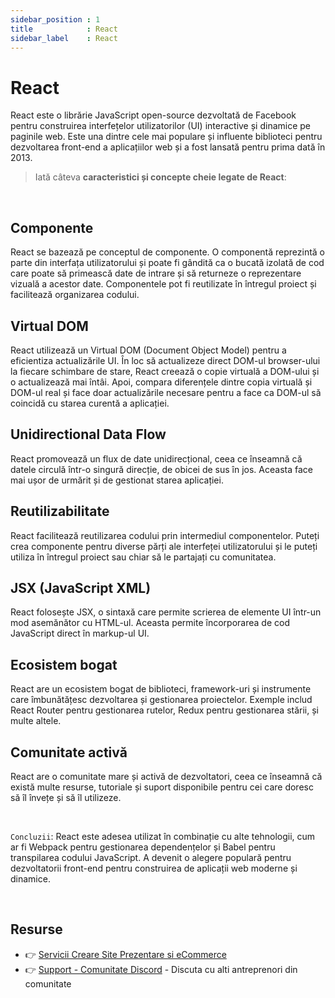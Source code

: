 ```yaml
---
sidebar_position : 1
title            : React 
sidebar_label    : React 
---
```


# React 

React este o librărie JavaScript open-source dezvoltată de Facebook pentru construirea interfețelor utilizatorilor (UI) interactive și dinamice pe paginile web. 
Este una dintre cele mai populare și influente biblioteci pentru dezvoltarea front-end a aplicațiilor web și a fost lansată pentru prima dată în 2013. 

> Iată câteva **caracteristici și concepte cheie legate de React**:

<br />

## **Componente** 

React se bazează pe conceptul de componente. 
O componentă reprezintă o parte din interfața utilizatorului și poate fi gândită ca o bucată izolată de cod care poate să primească date de intrare și să returneze o reprezentare vizuală a acestor date. 
Componentele pot fi reutilizate în întregul proiect și facilitează organizarea codului.

## **Virtual DOM** 

React utilizează un Virtual DOM (Document Object Model) pentru a eficientiza actualizările UI. 
În loc să actualizeze direct DOM-ul browser-ului la fiecare schimbare de stare, React creează o copie virtuală a DOM-ului și o actualizează mai întâi. 
Apoi, compara diferențele dintre copia virtuală și DOM-ul real și face doar actualizările necesare pentru a face ca DOM-ul să coincidă cu starea curentă a aplicației.

## **Unidirectional Data Flow** 

React promovează un flux de date unidirecțional, ceea ce înseamnă că datele circulă într-o singură direcție, de obicei de sus în jos. 
Aceasta face mai ușor de urmărit și de gestionat starea aplicației.

## **Reutilizabilitate** 

React facilitează reutilizarea codului prin intermediul componentelor. 
Puteți crea componente pentru diverse părți ale interfeței utilizatorului și le puteți utiliza în întregul proiect sau chiar să le partajați cu comunitatea.

## **JSX (JavaScript XML)** 

React folosește JSX, o sintaxă care permite scrierea de elemente UI într-un mod asemănător cu HTML-ul. 
Aceasta permite încorporarea de cod JavaScript direct în markup-ul UI.

## **Ecosistem bogat** 

React are un ecosistem bogat de biblioteci, framework-uri și instrumente care îmbunătățesc dezvoltarea și gestionarea proiectelor. 
Exemple includ React Router pentru gestionarea rutelor, Redux pentru gestionarea stării, și multe altele.

## **Comunitate activă** 

React are o comunitate mare și activă de dezvoltatori, ceea ce înseamnă că există multe resurse, tutoriale și suport disponibile pentru cei care doresc să îl învețe și să îl utilizeze.

<br />

`Concluzii`: React este adesea utilizat în combinație cu alte tehnologii, cum ar fi Webpack pentru gestionarea dependențelor și Babel pentru transpilarea codului JavaScript. 
A devenit o alegere populară pentru dezvoltatorii front-end pentru construirea de aplicații web moderne și dinamice.

<br />

## Resurse

- 👉 [Servicii Creare Site Prezentare si eCommerce](https://websitemarket.ro/)
- 👉 [Support - Comunitate Discord](https://discord.gg/MFRQmAk) - Discuta cu alti antreprenori din comunitate
